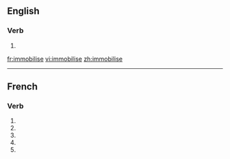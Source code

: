 ==English==
===Verb===
{{en-verb|immobilis|ing}}
#{{alternative spelling of|to [[immobilize]]}}

[[fr:immobilise]]
[[vi:immobilise]]
[[zh:immobilise]]

----
{{see|immobilisé}}
==French==

===Verb===
{{fr-verb-form}}

# {{form of|[[first-person|First-person]] [[singular]] [[present indicative]]|immobiliser|lang=French}}
# {{form of|[[third-person|Third-person]] [[singular]] [[present indicative]]| immobiliser|lang=French}}
# {{form of|First-person singular [[present subjunctive]]|immobiliser|lang=French}}
# {{form of|[[third-person|Third-person]] singular [[present subjunctive]]| immobiliser|lang=French}}
# {{form of|Second-person singular [[imperative]]|immobiliser |lang=French}}


{{rfc-auto}}